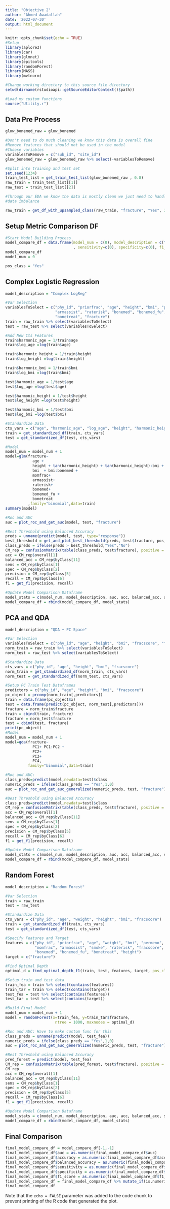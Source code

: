 ```yaml
---
title: "Objective 2"
author: "Ahmed Awadallah"
date: '2022-07-30'
output: html_document
---
```


```r
knitr::opts_chunk$set(echo = TRUE)
#Setup
library(aplore3)
library(car)
library(glmnet)
library(epitools)
library(randomForest)
library(MASS)
library(mvtnorm)

#Change working directory to this source file directory
setwd(dirname(rstudioapi::getSourceEditorContext()$path))

#Load my custom functions
source("Utility.r")
```

## Data Pre Process


```r
glow_bonemed_raw = glow_bonemed

#Don't need to do much cleaning we know this data is overall fine
#Remove features that should not be used in the model
#Choose variables
variablesToRemove = c("sub_id", "site_id")
glow_bonemed_raw = glow_bonemed_raw %>% select(-variablesToRemove)

#Split into training and test set
set.seed(1234)
train_test_list = get_train_test_list(glow_bonemed_raw , 0.8)
raw_train = train_test_list[[1]]
raw_test = train_test_list[[2]]

#Through our EDA we know the data is mostly clean we just need to handle the
#data imbalance

raw_train = get_df_with_upsampled_class(raw_train, "fracture", "Yes", 3)
```

## Setup Metric Comparison DF


```r
#Start Model Building Process
model_compare_df = data.frame(model_num = c(0), model_description = c("Null Model"), auc=c(0), accuracy=c(0), balanced_accuracy=c(0)
                              , sensitivity=c(0), specificity=c(0), f1_score=c(0))
model_compare_df
model_num = 0

pos_class = "Yes"
```

## Complex Logistic Regression

```r
model_description = "Complex LogReg"

#Var Selection
variablesToSelect = c("phy_id", "priorfrac", "age", "height", "bmi", "premeno", "momfrac", 
                      "armassist", "raterisk", "bonemed", "bonemed_fu", 
                      "bonetreat", "fracture")
train = raw_train %>% select(variablesToSelect)
test = raw_test %>% select(variablesToSelect)

#Add New Cts Features
train$harmonic_age = 1/train$age
train$log_age =log(train$age)

train$harmonic_height = 1/train$height
train$log_height =log(train$height)

train$harmonic_bmi = 1/train$bmi
train$log_bmi =log(train$bmi)

test$harmonic_age = 1/test$age
test$log_age =log(test$age)

test$harmonic_height = 1/test$height
test$log_height =log(test$height)

test$harmonic_bmi = 1/test$bmi
test$log_bmi =log(test$bmi)

#Standardize Data
cts_vars = c("age", "harmonic_age", "log_age", "height", "harmonic_height", "log_height", "bmi", "harmonic_bmi", "log_bmi")
train = get_standardized_df(train, cts_vars)
test = get_standardized_df(test, cts_vars)

#Model
model_num = model_num + 1
model=glm(fracture~
            age +
            height + tan(harmonic_height) + tan(harmonic_height):bmi +
            bmi  + bmi:bonemed +
            momfrac+
            armassist+
            raterisk+
            bonemed+
            bonemed_fu +
            bonetreat
          ,family="binomial",data=train)
summary(model)

#Roc and AUC
auc = plot_roc_and_get_auc(model, test, "fracture")

#Best Threshold using Balanced Accuracy
preds = unname(predict(model, test, type="response"))
best_threshold = get_and_plot_best_threshold(preds, test$fracture, pos_class)
class_preds = ifelse(preds > best_threshold,"Yes","No")
CM_rep = confusionMatrix(table(class_preds, test$fracture), positive = pos_class)
acc = CM_rep$overall[1]
balanced_acc = CM_rep$byClass[11]
sens = CM_rep$byClass[1]
spec = CM_rep$byClass[2]
precision = CM_rep$byClass[5]
recall = CM_rep$byClass[6]
f1 = get_f1(precision, recall)

#Update Model Comparison Dataframe
model_stats = c(model_num, model_description, auc, acc, balanced_acc, sens, spec, f1)
model_compare_df = rbind(model_compare_df, model_stats)
```

## PCA and QDA

```r
model_description = "QDA + PC Space"

#Var Selection
variablesToSelect = c("phy_id", "age", "height", "bmi", "fracscore", "fracture")
norm_train = raw_train %>% select(variablesToSelect)
norm_test = raw_test %>% select(variablesToSelect)

#Standardize Data
cts_vars = c("phy_id", "age", "height", "bmi", "fracscore")
norm_train = get_standardized_df(norm_train, cts_vars)
norm_test = get_standardized_df(norm_test, cts_vars)

#Setup PC Train Test Dataframes
predictors = c("phy_id", "age", "height", "bmi", "fracscore")
pc_object = prcomp(norm_train[,predictors])
train = data.frame(pc_object$x)
test = data.frame(predict(pc_object, norm_test[,predictors]))
fracture = norm_train$fracture
train = cbind(train, fracture)
fracture = norm_test$fracture
test = cbind(test, fracture)
print(pc_object)
#Model
model_num = model_num + 1
model=qda(fracture~
            PC1+ PC1:PC2 +
            PC2+
            PC3+
            PC4,
          family="binomial",data=train)

#Roc and AUC:
class_preds=predict(model,newdata=test)$class
numeric_preds = ifelse(class_preds == "Yes",1,0)
auc = plot_roc_and_get_auc_generalized(numeric_preds, test, "fracture")

#Best Threshold using Balanced Accuracy
class_preds=predict(model,newdata=test)$class
CM_rep = confusionMatrix(table(class_preds, test$fracture), positive = pos_class)
acc = CM_rep$overall[1]
balanced_acc = CM_rep$byClass[11]
sens = CM_rep$byClass[1]
spec = CM_rep$byClass[2]
precision = CM_rep$byClass[5]
recall = CM_rep$byClass[6]
f1 = get_f1(precision, recall)

#Update Model Comparison Dataframe
model_stats = c(model_num, model_description, auc, acc, balanced_acc, sens, spec, f1)
model_compare_df = rbind(model_compare_df, model_stats)
```

## Random Forest

```r
model_description = "Random Forest"

#Var Selection
train = raw_train
test = raw_test

#Standardize Data
cts_vars = c("phy_id", "age", "weight", "height", "bmi", "fracscore")
train = get_standardized_df(train, cts_vars)
test = get_standardized_df(test, cts_vars)

#Specify Features and Target
features = c("phy_id", "priorfrac", "age", "weight", "bmi", "permeno", 
             "momfrac", "armassist", "smoke", "raterisk", "fracscore", 
             "bonemed", "bonemed_fu", "bonetreat", "height")
target = c("fracture")

#Find Optimal Depth
optimal_d = find_optimal_depth_f1(train, test, features, target, pos_class="Yes", d_max=20)

#Setup train and test data
train_fea = train %>% select(contains(features))
train_tar = train %>% select(contains(target))
test_fea = test %>% select(contains(features))
test_tar = test %>% select(contains(target))

#Build Final Model
model_num = model_num + 1
model = randomForest(x=train_fea, y=train_tar$fracture,
                      ntree = 1000, maxnodes = optimal_d)

#Roc and AUC: Have to make custom func for this
class_preds = unname(predict(model, test_fea))
numeric_preds = ifelse(class_preds == "Yes",1,0)
auc = plot_roc_and_get_auc_generalized(numeric_preds, test, "fracture")

#Best Threshold using Balanced Accuracy
pred_forest = predict(model, test_fea)
CM_rep = confusionMatrix(table(pred_forest, test$fracture), positive = pos_class)
CM_rep
acc = CM_rep$overall[1]
balanced_acc = CM_rep$byClass[11]
sens = CM_rep$byClass[1]
spec = CM_rep$byClass[2]
precision = CM_rep$byClass[5]
recall = CM_rep$byClass[6]
f1 = get_f1(precision, recall)

#Update Model Comparison Dataframe
model_stats = c(model_num, model_description, auc, acc, balanced_acc, sens, spec, f1)
model_compare_df = rbind(model_compare_df, model_stats)
```

## Final Comparison

```r
final_model_compare_df = model_compare_df[-1,-1]
final_model_compare_df$auc = as.numeric(final_model_compare_df$auc)
final_model_compare_df$accuracy = as.numeric(final_model_compare_df$accuracy)
final_model_compare_df$balanced_accuracy = as.numeric(final_model_compare_df$balanced_accuracy)
final_model_compare_df$sensitivity = as.numeric(final_model_compare_df$sensitivity)
final_model_compare_df$specificity = as.numeric(final_model_compare_df$specificity)
final_model_compare_df$f1_score = as.numeric(final_model_compare_df$f1_score)
final_model_compare_df = final_model_compare_df %>% mutate_if(is.numeric, round, digits = 3)
final_model_compare_df
```

Note that the `echo = FALSE` parameter was added to the code chunk to prevent printing of the R code that generated the plot.
